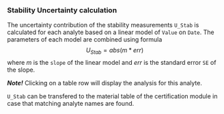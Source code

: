### Stability Uncertainty calculation

The uncertainty contribution of the stability measurements `U_Stab` is calculated for each analyte based on a linear model of `Value` on `Date`. The parameters of each model are combined using formula $$U_{Stab}=abs(m*err)$$ where $m$ is the `slope` of the linear model and $err$ is the standard error `SE` of the slope. 

***Note!*** Clicking on a table row will display the analysis for this analyte.

`U_Stab` can be transfered to the material table of the certification module in case that matching analyte names are found.
